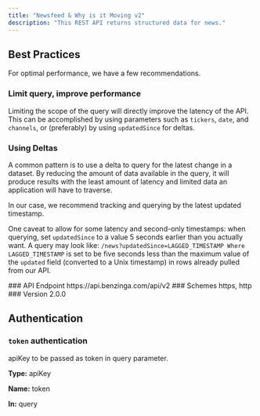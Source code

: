 ```yaml
---
title: "Newsfeed & Why is it Moving v2"
description: "This REST API returns structured data for news."
---
```


## Best Practices

For optimal performance, we have a few recommendations.

### Limit query, improve performance 

Limiting the scope of the query will directly improve the latency of the API. This can be accomplished by using parameters such as `tickers`, `date`, and `channels`, or (preferably) by using `updatedSince` for deltas.

### Using Deltas

A common pattern is to use a delta to query for the latest change in a dataset. By reducing the amount of data available in the query, it will produce results with the least amount of latency and limited data an application will have to traverse.

In our case, we recommend tracking and querying by the latest updated timestamp.

One caveat to allow for some latency and second-only timestamps: when querying, set `updatedSince` to a value 5 seconds earlier than you actually want. A query may look like: `/news?updatedSince=LAGGED_TIMESTAMP Where LAGGED_TIMESTAMP` is set to be five seconds less than the maximum value of the `updated` field (converted to a Unix timestamp) in rows already pulled from our API.

<Info>
### API Endpoint
https://api.benzinga.com/api/v2
### Schemes
https, http
### Version 
2.0.0
</Info>


## Authentication 

### `token` authentication
apiKey to be passed as token in query parameter.

**Type:** apiKey

**Name:** token

**In:** query

